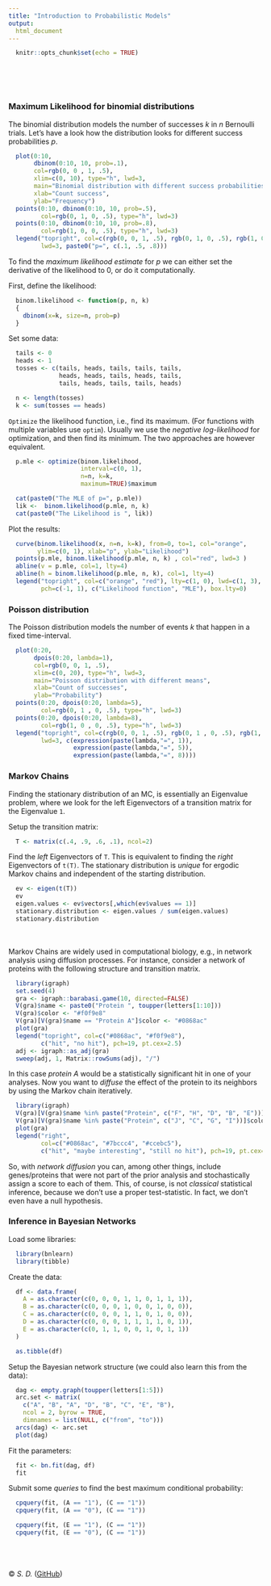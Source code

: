 ```yaml
---
title: "Introduction to Probabilistic Models"
output:
  html_document
---
```


```r
  knitr::opts_chunk$set(echo = TRUE)
```

<br><br><br>

### Maximum Likelihood for binomial distributions

The binomial distribution models the number of successes $k$ in $n$ Bernoulli trials. Let's have a look
how the distribution looks for different success probabilities $p$.

```r
  plot(0:10,
       dbinom(0:10, 10, prob=.1),
       col=rgb(0, 0 , 1, .5),
       xlim=c(0, 10), type="h", lwd=3,
       main="Binomial distribution with different success probabilities",
       xlab="Count success",
       ylab="Frequency")
  points(0:10, dbinom(0:10, 10, prob=.5),
         col=rgb(0, 1, 0, .5), type="h", lwd=3)
  points(0:10, dbinom(0:10, 10, prob=.8),
         col=rgb(1, 0, 0, .5), type="h", lwd=3)
  legend("topright", col=c(rgb(0, 0, 1, .5), rgb(0, 1, 0, .5), rgb(1, 0, 0, .5)),
         lwd=3, paste0("p=", c(.1, .5, .8)))
```

To find the *maximum likelihood estimate* for $p$ we can either set the derivative of the likelihood to 0, or do it computationally.

First, define the likelihood:
```r
  binom.likelihood <- function(p, n, k)
  {
    dbinom(x=k, size=n, prob=p)
  }
```


Set some data:
```r
  tails <- 0
  heads <- 1
  tosses <- c(tails, heads, tails, tails, tails,
              heads, heads, tails, heads, tails,
              tails, heads, tails, tails, heads)

  n <- length(tosses)
  k <- sum(tosses == heads)
```

`Optimize` the likelihood function, i.e., find its maximum. (For functions with multiple variables use `optim`). 
Usually we use the *negative log-likelihood* for optimization, and then find its minimum. 
The two approaches are however equivalent.

```r
  p.mle <- optimize(binom.likelihood,
                    interval=c(0, 1),
                    n=n, k=k,
                    maximum=TRUE)$maximum

  cat(paste0("The MLE of p=", p.mle))
  lik <-  binom.likelihood(p.mle, n, k)
  cat(paste0("The Likelihood is ", lik))
```

Plot the results:
```r
  curve(binom.likelihood(x, n=n, k=k), from=0, to=1, col="orange",
        ylim=c(0, 1), xlab="p", ylab="Likelihood")
  points(p.mle, binom.likelihood(p.mle, n, k) , col="red", lwd=3 )
  abline(v = p.mle, col=1, lty=4)
  abline(h = binom.likelihood(p.mle, n, k), col=1, lty=4)
  legend("topright", col=c("orange", "red"), lty=c(1, 0), lwd=c(1, 3),
         pch=c(-1, 1), c("Likelihood function", "MLE"), box.lty=0)
```


### Poisson distribution

The Poisson distribution models the number of events $k$ that happen in a fixed time-interval.

```r
  plot(0:20,
       dpois(0:20, lambda=1),
       col=rgb(0, 0, 1, .5),
       xlim=c(0, 20), type="h", lwd=3,
       main="Poisson distribution with different means",
       xlab="Count of successes",
       ylab="Probability")
  points(0:20, dpois(0:20, lambda=5),
         col=rgb(0, 1 , 0, .5), type="h", lwd=3)
  points(0:20, dpois(0:20, lambda=8),
         col=rgb(1, 0 , 0, .5), type="h", lwd=3)
  legend("topright", col=c(rgb(0, 0, 1, .5), rgb(0, 1 , 0, .5), rgb(1, 0, 0, .5)) ,
         lwd=3, c(expression(paste(lambda,"=", 1)),
                  expression(paste(lambda,"=", 5)),
                  expression(paste(lambda,"=", 8))))
```

### Markov Chains

Finding the stationary distribution of an MC, is essentially an Eigenvalue problem, where we look for the left Eigenvectors of a transition matrix for the Eigenvalue `1`.

Setup the transition matrix:
```r
  T <- matrix(c(.4, .9, .6, .1), ncol=2)
```

Find the *left* Eigenvectors of `T`. This is equivalent to finding the *right* Eigenvectors of `t(T)`. 
The stationary distribution is *unique* for ergodic Markov chains and independent of the starting distribution.
```r
  ev <- eigen(t(T))
  ev
  eigen.values <- ev$vectors[,which(ev$values == 1)]
  stationary.distribution <- eigen.values / sum(eigen.values)
  stationary.distribution
```

<br><br>
Markov Chains are widely used in computational biology, e.g., in network analysis using diffusion processes. For instance, consider a network of proteins with the following
structure and transition matrix.

```r
  library(igraph)
  set.seed(4)
  gra <- igraph::barabasi.game(10, directed=FALSE)
  V(gra)$name <- paste0("Protein ", toupper(letters[1:10]))
  V(gra)$color <- "#f0f9e8"
  V(gra)[V(gra)$name == "Protein A"]$color <- "#0868ac"
  plot(gra)
  legend("topright", col=c("#0868ac", "#f0f9e8"), 
         c("hit", "no hit"), pch=19, pt.cex=2.5)
  adj <- igraph::as_adj(gra)
  sweep(adj, 1, Matrix::rowSums(adj), "/")
```

In this case *protein A* would be a statistically significant hit in one of your analyses. 
Now you want to *diffuse* the effect of the protein to its neighbors by using the Markov chain iteratively.

```r
  library(igraph)
  V(gra)[V(gra)$name %in% paste("Protein", c("F", "H", "D", "B", "E"))]$color <- "#7bccc4"
  V(gra)[V(gra)$name %in% paste("Protein", c("J", "C", "G", "I"))]$color <- "#ccebc5"
  plot(gra)
  legend("right", 
         col=c("#0868ac", "#7bccc4", "#ccebc5"), 
         c("hit", "maybe interesting", "still no hit"), pch=19, pt.cex=2.5)
```

So, with *network diffusion* you can, among other things, include genes/proteins that were not part of the prior analysis and stochastically assign a score to each of them.
This, of course, is not *classical* statistical inference, because we don't use a proper test-statistic. In fact, we don't even have a null hypothesis.

### Inference in Bayesian Networks

Load some libraries:

```r
  library(bnlearn)
  library(tibble)
```

Create the data:
```r
  df <- data.frame(
    A = as.character(c(0, 0, 0, 1, 1, 0, 1, 1, 1)),
    B = as.character(c(0, 0, 0, 1, 0, 0, 1, 0, 0)),
    C = as.character(c(0, 0, 0, 1, 1, 0, 1, 0, 0)),
    D = as.character(c(0, 0, 0, 1, 1, 1, 1, 0, 1)),
    E = as.character(c(0, 1, 1, 0, 0, 1, 0, 1, 1))
  )

  as.tibble(df)
```

Setup the Bayesian network structure (we could also learn this from the data):
```r
  dag <- empty.graph(toupper(letters[1:5]))
  arc.set <- matrix(
    c("A", "B", "A", "D", "B", "C", "E", "B"),
    ncol = 2, byrow = TRUE,
    dimnames = list(NULL, c("from", "to")))
  arcs(dag) <- arc.set
  plot(dag)
```

Fit the parameters:
```r
  fit <- bn.fit(dag, df)
  fit
```

Submit some *queries* to find the best maximum conditional probability:
```r
  cpquery(fit, (A == "1"), (C == "1"))
  cpquery(fit, (A == "0"), (C == "1"))

  cpquery(fit, (E == "1"), (C == "1"))
  cpquery(fit, (E == "0"), (C == "1"))
```


<br><br><br>&copy; *S. D.* (<a href="https://github.com/dirmeier/probabilistic-models-introduction">GitHub</a>)
